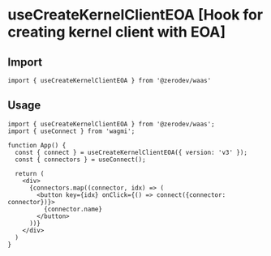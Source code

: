 # useCreateKernelClientEOA [Hook for creating kernel client with EOA]

## Import
```tsx
import { useCreateKernelClientEOA } from '@zerodev/waas'
```

## Usage
```tsx
import { useCreateKernelClientEOA } from '@zerodev/waas';
import { useConnect } from 'wagmi';

function App() {
  const { connect } = useCreateKernelClientEOA({ version: 'v3' });
  const { connectors } = useConnect();
  
  return (
    <div>
      {connectors.map((connector, idx) => (
        <button key={idx} onClick={() => connect({connector: connector})}>
          {connector.name}
        </button>
      ))}
    </div>
  )
}
```